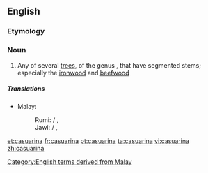 {{also|Casuarina}}
==English==
{{rfi}}
===Etymology===
{{rfe}}

===Noun===
{{wikipedia}}
{{en-noun}}

# Any of several [[tree]]s, of the genus {{taxlink|Casuarina|genus}}, that have segmented stems; especially the [[ironwood]] and [[beefwood]]

=====Translations=====
{{trans-top|trees of the genus Casuarina}}
* Malay:
*: Rumi: {{t-|ms|eru}} / {{t-|ms|ru}}, {{t-|ms|cemara}}
*: Jawi: {{t-|ms|ارو|sc=Arab}} / {{t-|ms|رو|sc=Arab}}, {{t-|ms|چمارا|sc=Arab}}
{{trans-mid}}
{{trans-bottom}}

[[Category:English terms derived from Malay]]

[[et:casuarina]]
[[fr:casuarina]]
[[pt:casuarina]]
[[ta:casuarina]]
[[vi:casuarina]]
[[zh:casuarina]]